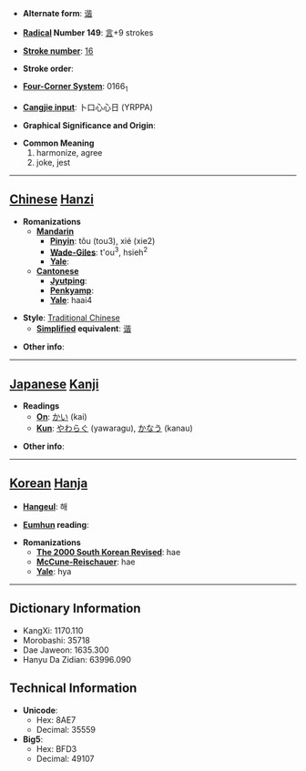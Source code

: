 * '''Alternate form''': [[谐]]

* '''[[Wiktionary:Chinese radical index| Radical]] Number 149''': [[Wiktionary:Chinese radical index 言|言]]+9 strokes

* '''[[Wiktionary:Chinese total strokes index|Stroke number]]''': [[Wiktionary:Chinese total strokes index 16|16]]

* '''Stroke order''': 

* '''[[Wiktionary:Chinese four corner index|Four-Corner System]]''': 0166<sub>1</sub>

* '''[[Wiktionary:Chinese Cangjie index|Cangjie input]]''': 卜口心心日 (YRPPA)

* '''Graphical Significance and Origin''': 

* '''Common Meaning'''
*#harmonize, agree
*# joke, jest


----

== [[Chinese]] [[Hanzi]] ==

* '''Romanizations'''
** '''[[Mandarin]]'''
*** '''[[Pinyin]]''': tǒu (tou3), xié (xie2)
*** '''[[Wade-Giles]]''': t'ou<sup>3</sup>, hsieh<sup>2</sup>
*** '''[[Yale]]''': 
** '''[[Cantonese]]'''
*** '''[[Jyutping]]''':
*** '''[[Penkyamp]]''': 
*** '''[[Yale]]''': haai4

* '''Style''': [[Traditional Chinese]] 
** '''[[Simplified Chinese|Simplified]] equivalent''': [[谐]]

* '''Other info''': 

----

== [[Japanese]] [[Kanji]] ==

* '''Readings'''
** '''[[On]]''': [[かい]] (kai)
** '''[[Kun]]''': [[やわらぐ]] (yawaragu), [[かなう]] (kanau)

* '''Other info''':  

----

== [[Korean]] [[Hanja]] ==

* '''[[Hangeul]]''': 해

* '''[[Eumhun]] reading''': 

* '''Romanizations'''
** '''[[The 2000 South Korean Revised Romanization|The 2000 South Korean Revised]]''': hae
** '''[[McCune-Reischauer]]''': hae
** '''[[Yale]]''': hya

----

== Dictionary Information ==

* KangXi: 1170.110
* Morobashi: 35718
* Dae Jaweon: 1635.300
* Hanyu Da Zidian: 63996.090

== Technical Information ==

* '''Unicode''':
** Hex: 8AE7
** Decimal: 35559
* '''Big5''':
** Hex: BFD3
** Decimal: 49107